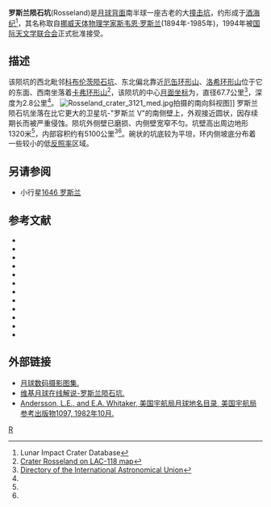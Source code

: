 {{lunar crater data
 | image=Rosseland LROC.jpg|240px
 | caption=[[月球勘测轨道飞行器|月球勘测轨道飞行器]]拍摄的图像
 | latitude  = 40.82
 | N_or_S    = S
 | longitude = 130.68
 | E_or_W    = E
 | diameter  = 67.7公里
 | depth     = 2.8公里
 | colong    = 230
 | eponym    = [[斯韦恩·罗斯兰|斯韦恩·罗斯兰]]
}}

'''罗斯兰陨石坑'''(Rosseland)是[[月球背面|月球背面]]南半球一座古老的大[[撞击坑|撞击坑]]，约形成于[[酒海纪|酒海纪]]<ref name=LICD>Lunar Impact Crater Database</ref>，其名称取自[[挪威|挪威]][[天体物理学|天体物理学家]][[斯韦恩·罗斯兰|斯韦恩·罗斯兰]](1894年-1985年)，1994年被[[国际天文学联合会|国际天文学联合会]]正式批准接受。

==描述==
该陨坑的西北毗邻[[科布伦茨陨石坑|科布伦茨陨石坑]]、东北偏北靠近[[厄缶环形山|厄缶环形山]]、[[洛希环形山|洛希环形山]]位于它的东面、西南坐落着[[卡弗环形山|卡弗环形山]]<ref>[http://planetarynames.wr.usgs.gov/images/Lunar/lac_118_wac.pdf Crater Rosseland on LAC-118 map]</ref>，该陨坑的中心[[月面坐标|月面坐标]]为{{Coord|40.82|S|130.68|E|globe:Moon|nogoogle=1|noosm=1}}，直径67.7公里<ref name="IAU">[http://planetarynames.wr.usgs.gov/Feature/5196 Directory of the International Astronomical Union]</ref>，深度为2.8公里<ref name=LICD/>。
[[File:Rosseland_crater_3121_med.jpg|thumb]]拍摄的南向斜视图]]
罗斯兰陨石坑坐落在比它更大的卫星坑-"罗斯兰 V"的南侧壁上，外观接近圆状，因存续期长而被严重侵蚀。陨坑外侧壁已磨损、内侧壁宽窄不匀。坑壁高出周边地形1320米<ref name="LICD"/>，内部容积约有5100公里<sup>3</sup><ref name="LICD"/>。碗状的坑底较为平坦，环内侧坡底分布着一些较小的低[[反照率|反照率]]区域。

==另请参阅==
* 小行星[[小行星1646|1646 罗斯兰]]

== 参考文献 ==
{{Reflist}}
{{refbegin}}
* {{cite book
  | last1 = Andersson
  | first1 = L. E.
  | last2 = Whitaker
  | first2 = E. A.
  | authorlink2 = Ewen Whitaker
  | date = 1982
  | title = [[NASA|NASA]] Catalogue of Lunar Nomenclature
  | publisher = NASA RP-1097
  | ref = harv
  }}
* {{cite web
  | last = Blue
  | first = Jennifer
  | date = July 25, 2007
  | title = Gazetteer of Planetary Nomenclature
  | publisher = [[United_States_Geological_Survey|USGS]]
  | url = http://planetarynames.wr.usgs.gov/
  | accessdate = 2007-08-05
  | ref = harv
  | archive-date = 2018-12-25
  | archive-url = https://web.archive.org/web/20181225170157/https://planetarynames.wr.usgs.gov/
  | dead-url = no
  }}
* {{cite book
  | last1 = Bussey
  | first1 = B.
  | authorlink1 = Ben Bussey
  | last2 = Spudis
  | first2 = P.
  | authorlink2 = Paul Spudis
  | date = 2004
  | title = The Clementine Atlas of the Moon
  | publisher = Cambridge University Press
  | location = New York
  | isbn = 978-0-521-81528-4
  | ref = harv
  }}
* {{cite book
  | last1 = Cocks
  | first1 = Elijah E.
  | last2 = Cocks
  | first2 = Josiah C.
  | date = 1995
  | title = Who's Who on the Moon: A Biographical Dictionary of Lunar Nomenclature
  | url = https://archive.org/details/isbn_9780936389271
  | publisher = Tudor Publishers
  | isbn = 978-0-936389-27-1
  | ref = harv
  }}
* {{cite web
  | last = McDowell
  | first = Jonathan
  | date = July 15, 2007
  | url = http://host.planet4589.org/astro/lunar/
  | title = Lunar Nomenclature
  | publisher = Jonathan's Space Report
  | accessdate = 2007-10-24
  | ref = harv
  | archive-date = 2018-12-25
  | archive-url = https://web.archive.org/web/20181225170156/http://host.planet4589.org/astro/lunar/
  | dead-url = no
  }}
* {{cite journal| last1 = Menzel| first1 = D. H.| last2 = Minnaert| first2 = M.| last3 = Levin| first3 = B.| last4 = Dollfus| first4 = A.| last5 = Bell| first5 = B.| title = Report on Lunar Nomenclature by the Working Group of Commission 17 of the IAU| doi = 10.1007/BF00171763| journal = Space Science Reviews| volume = 12| issue = 2| pages = 136–186| date = 1971| bibcode = 1971SSRv...12..136M| ref = harv}}
* {{cite book
  | first = Patrick
  | last = Moore
  | authorlink = Patrick Moore
  | date = 2001
  | title = On the Moon
  | url = https://archive.org/details/patrickmooreonmo00patr
  | publisher = Sterling Publishing Co.
  | isbn = 978-0-304-35469-6
  | ref = harv
  }}
* {{cite book
  | first = Fred W.
  | last = Price
  | date = 1988
  | title = The Moon Observer's Handbook
  | publisher = Cambridge University Press
  | isbn = 978-0-521-33500-3
  | ref = harv
  }}
* {{cite book
  | last = Rükl
  | first = Antonín
  | authorlink = Antonín Rükl
  | date = 1990
  | title = Atlas of the Moon
  | publisher = Kalmbach Books
  | isbn = 978-0-913135-17-4
  | ref = harv
  }}
* {{cite book
  | last = Webb
  | first = Rev. T. W.
  | authorlink = Thomas William Webb
  | date = 1962
  | title = Celestial Objects for Common Telescopes
  | url = https://archive.org/details/celestialobjects00webb
  | edition = 6th revised
  | publisher = Dover
  | isbn = 978-0-486-20917-3
  | ref = harv
  }}
* {{cite book
  | first = Ewen A.
  | last = Whitaker
  | authorlink = Ewen Whitaker
  | date = 1999
  | title = Mapping and Naming the Moon
  | publisher = Cambridge University Press
  | isbn = 978-0-521-62248-6
  | ref = harv
  }}
* {{cite book
  | first = Peter T.
  | last = Wlasuk
  | date = 2000
  | title = Observing the Moon
  | publisher = Springer
  | isbn = 978-1-85233-193-1
  | ref = harv
 }}
{{refend}}

==外部链接==
*[http://www.lpi.usra.edu/resources/lunar_orbiter/bin/srch_nam.shtml?Rosseland%7C0 月球数码摄影图集.]
*[http://the-moon.wikispaces.com/Rosseland 维基月球在线解说-罗斯兰陨石坑.]
*[http://planet4589.org/astro/lunar/RP-1097.pdf Andersson, L.E., and E.A. Whitaker, 美国宇航局月球地名目录, 美国宇航局参考出版物1097, 1982年10月.] {{Wayback|url=http://planet4589.org/astro/lunar/RP-1097.pdf |date=20141006125838 }}

[[Category:月球环形山|R]]
{{月球環形山 (R-S)}}